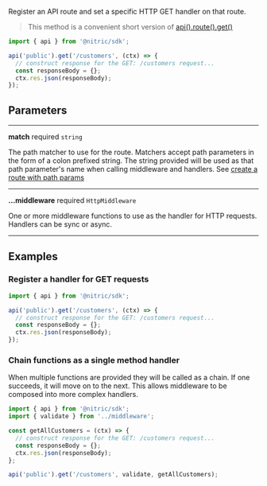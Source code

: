 Register an API route and set a specific HTTP GET handler on that route.

> This method is a convenient short version of [api().route().get()](./api-route-get)

```javascript
import { api } from '@nitric/sdk';

api('public').get('/customers', (ctx) => {
  // construct response for the GET: /customers request...
  const responseBody = {};
  ctx.res.json(responseBody);
});
```

## Parameters

---

**match** required `string`

The path matcher to use for the route. Matchers accept path parameters in the form of a colon prefixed string. The string provided will be used as that path parameter's name when calling middleware and handlers. See [create a route with path params](#create-a-route-with-path-params)

---

**...middleware** required `HttpMiddleware`

One or more middleware functions to use as the handler for HTTP requests. Handlers can be sync or async.

---

## Examples

### Register a handler for GET requests

```javascript
import { api } from '@nitric/sdk';

api('public').get('/customers', (ctx) => {
  // construct response for the GET: /customers request...
  const responseBody = {};
  ctx.res.json(responseBody);
});
```

### Chain functions as a single method handler

When multiple functions are provided they will be called as a chain. If one succeeds, it will move on to the next. This allows middleware to be composed into more complex handlers.

```javascript
import { api } from '@nitric/sdk';
import { validate } from '../middleware';

const getAllCustomers = (ctx) => {
  // construct response for the GET: /customers request...
  const responseBody = {};
  ctx.res.json(responseBody);
};

api('public').get('/customers', validate, getAllCustomers);
```
